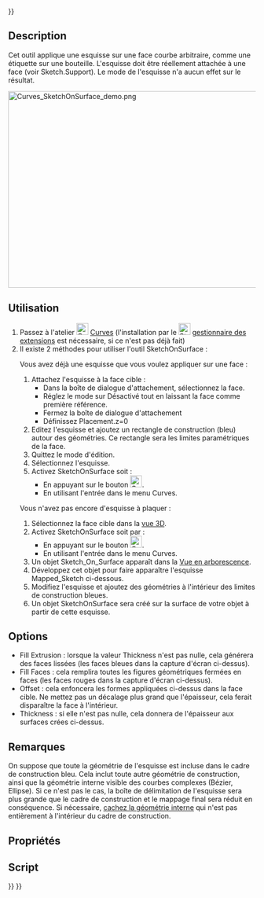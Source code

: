 <languages/>
{{UnfinishedDocu{{#translation:}}}}

<div class="mw-translate-fuzzy">
{{Docnav/fr
|[[Curves_IsoCurve/fr|Courbes iso]]
|[[Curves_ProfileSupport/fr|Plan de support]]
|[[Curves_Workbench/fr|Atelier Curves]]
|IconL=Curves_IsoCurve.svg
|IconR=Curves_ProfileSupport.svg
|IconC=Curves_workbench_icon.svg
}}
</div>

{{GuiCommand/fr
|Name=Curves SketchOnSurface
|Name/fr=Curves Esquisse sur une surface
|MenuLocation=Surfaces → Sketch on Surface
|Workbenches=[[Curves_Workbench/fr|Curves]]
}}

==Description==

Cet outil applique une esquisse sur une face courbe arbitraire, comme une étiquette sur une bouteille. L'esquisse doit être réellement attachée à une face (voir Sketch.Support). Le mode {{incode|Map}} de l'esquisse n'a aucun effet sur le résultat.

[[File:Curves_SketchOnSurface_demo.png|600x400px]]
{{Caption|Ci-dessus : l'objet {{incode|Sketch_On_Surface}} appliqué à la face du cylindre (à gauche) et l'esquisse source en mode édition (à droite)}}

<span id="Usage"></span>
==Utilisation==

# Passez à l'atelier [[Image:Curves_workbench_icon.svg|24px]] [[Curves_Workbench/fr|Curves]] (l'installation par le [[Image:Std_AddonMgr.svg|24px]] [[Std_AddonMgr/fr|gestionnaire des extensions]] est nécessaire, si ce n'est pas déjà fait)
# Il existe 2 méthodes pour utiliser l'outil SketchOnSurface :
#; Vous avez déjà une esquisse que vous voulez appliquer sur une face :
## Attachez l'esquisse à la face cible :
##* Dans la boîte de dialogue d'attachement, sélectionnez la face.
##* Réglez le mode sur Désactivé tout en laissant la face comme première référence.
##* Fermez la boîte de dialogue d'attachement
##* Définissez Placement.z=0
## Editez l'esquisse et ajoutez un rectangle de construction (bleu) autour des géométries. Ce rectangle sera les limites paramétriques de la face. 
## Quittez le mode d'édition.
## Sélectionnez l'esquisse.
## Activez SketchOnSurface soit :
##* En appuyant sur le bouton [[Image:Curves_SketchOnSurface.svg|24px]]. 
##* En utilisant l'entrée {{MenuCommand|Surfaces → Sketch on Surface}} dans le menu Curves.
#; Vous n'avez pas encore d'esquisse à plaquer :
## Sélectionnez la face cible dans la [[3D_view/fr|vue 3D]]. 
## Activez SketchOnSurface soit par :
##* En appuyant sur le bouton [[Image:Curves_SketchOnSurface.svg|24px]]. 
##* En utilisant l'entrée {{MenuCommand|Surfaces → Sketch on Surface}} dans le menu Curves.
## Un objet Sketch_On_Surface apparaît dans la [[Tree_view/fr|Vue en arborescence]].
## Développez cet objet pour faire apparaître l'esquisse Mapped_Sketch ci-dessous.
## Modifiez l'esquisse et ajoutez des géométries à l'intérieur des limites de construction bleues.
## Un objet SketchOnSurface sera créé sur la surface de votre objet à partir de cette esquisse.

==Options== 

* Fill Extrusion : lorsque la valeur Thickness n'est pas nulle, cela générera des faces lissées (les faces bleues dans la capture d'écran ci-dessus).
* Fill Faces : cela remplira toutes les figures géométriques fermées en faces (les faces rouges dans la capture d'écran ci-dessus).
* Offset : cela enfoncera les formes appliquées ci-dessus dans la face cible. Ne mettez pas un décalage plus grand que l'épaisseur, cela ferait disparaître la face à l'intérieur.
* Thickness : si elle n'est pas nulle, cela donnera de l'épaisseur aux surfaces crées ci-dessus.

<span id="Notes"></span>
==Remarques==

On suppose que toute la géométrie de l'esquisse est incluse dans le cadre de construction bleu. Cela inclut toute autre géométrie de construction, ainsi que la géométrie interne visible des courbes complexes (Bézier, Ellipse). Si ce n'est pas le cas, la boîte de délimitation de l'esquisse sera plus grande que le cadre de construction et le mappage final sera réduit en conséquence. Si nécessaire, [[Sketcher_RestoreInternalAlignmentGeometry/fr|cachez la géométrie interne]] qui n'est pas entièrement à l'intérieur du cadre de construction.

<span id="Properties"></span>
==Propriétés==

<span id="Scripting"></span>
==Script==


<div class="mw-translate-fuzzy">
{{Docnav/fr
|[[Curves_IsoCurve/fr|Courbes iso]]
|[[Curves_ProfileSupport/fr|Plan de support]]
|[[Curves_Workbench/fr|Atelier Curves]]
|IconL=Curves_IsoCurve.svg
|IconR=Curves_ProfileSupport.svg
|IconC=Curves_workbench_icon.svg
}}
</div>

{{Curves Tools navi{{#translation:}}}}
{{Userdocnavi{{#translation:}}}}